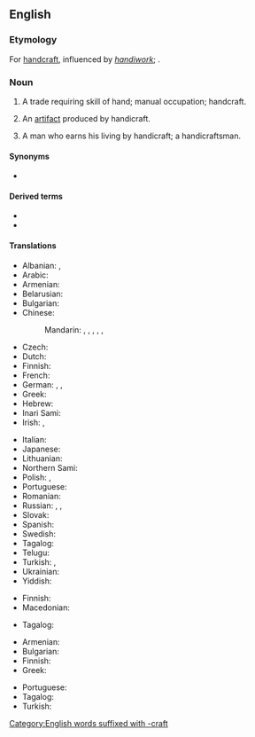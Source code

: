 ==English==
{{wikipedia}}

===Etymology===
For [[handcraft]], influenced by ''[[handiwork]]''; {{etyl|ang|en}} {{m|ang|handcræft}}.

===Noun===
{{en-noun|~}}

# A trade requiring skill of hand; manual occupation; handcraft.
#: {{rfquotek|Joseph Addison}}
# An [[artifact]] produced by handicraft.
# {{lb|en|rare}} A man who earns his living by handicraft; a handicraftsman.
#: {{rfquotek|John Dryden}}

====Synonyms====
* {{l|en|handcraft}}

====Derived terms====
* {{l|en|handicrafted}}
* {{l|en|handicrafting}}

====Translations====
{{trans-top|trade requiring skill of hand}}
* Albanian: {{t+|sq|artizanat}}, {{t+|sq|zejtari}}
* Arabic: {{t|ar|حِرْفَة يَدَوِيَّة|f|tr=ḥirfa yadawiyya}}
* Armenian: {{t+|hy|արհեստ}}
* Belarusian: {{t|be|рамясло|n|tr=ramjasló|sc=Cyrl}}
* Bulgarian: {{t+|bg|занаят|m}}
* Chinese:
*: Mandarin: {{t+|cmn|手工業|sc=Hani}}, {{t+|cmn|手工业|tr=shǒugōngyè|sc=Hani}}, {{t+|cmn|手藝|sc=Hani}}, {{t+|cmn|手艺|tr=shǒuyì|sc=Hani}}, {{t+|cmn|手工藝|sc=Hani}}, {{t+|cmn|手工艺|tr=shǒugōngyì|sc=Hani}}
* Czech: {{t+|cs|řemeslo|n}}
* Dutch: {{t+|nl|ambacht|f}}
* Finnish: {{t|fi|käsityötaito}}
* French: {{t+|fr|artisanat|m}}
* German: {{t+|de|Handarbeit|f}}, {{t+|de|Handwerk|n}}, {{t+|de|Kunsthandwerk|n}}
* Greek: {{t+|el|χειροτεχνία|f}}
* Hebrew: {{t+|he|אומנות|f|tr=umanút|alt=אֻמָּנוּת|sc=Hebr}}
* Inari Sami: {{t|smn|tyeji}}
* Irish: {{t|ga|lámhcheardaíocht|f}}, {{t|ga|lámhcheird|f}}
{{trans-mid}}
* Italian: {{t+|it|artigianato|m}}
* Japanese: {{t|ja|手工芸|tr=しゅこうげい, shukōgei|sc=Jpan}}
* Lithuanian: {{t|lt|amatas|m}}
* Northern Sami: {{t|se|duodji}}
* Polish: {{t|pl|rękodzieło}}, {{t+|pl|rzemiosło|n}}
* Portuguese: {{t+|pt|artesanato|m}}
* Romanian: {{t+|ro|meserie}}
* Russian: {{t+|ru|ремесло́|n}}, {{t|ru|ручна́я рабо́та|f}}, {{t+|ru|рукоде́лие|n}}
* Slovak: {{t+|sk|remeslo|n}}
* Spanish: {{t+|es|artesanía}}
* Swedish: {{t+|sv|hantverk|n}}
* Tagalog: {{t|tl|pagkikimot}}
* Telugu: {{t+|te|హస్తకళ}}
* Turkish: {{t+|tr|el işi}}, {{t+|tr|zanaat}}
* Ukrainian: {{t|uk|ремесло|n|tr=remesló|sc=Cyrl}}
* Yiddish: {{t|yi|מלאָכה|f|tr=melokhe}}
{{trans-bottom}}

{{trans-top|artifact}}
* Finnish: {{t+|fi|käsityö}}
* Macedonian: {{t|mk|ракотворба|f|sc=Cyrl}}
{{trans-mid}}
* Tagalog: {{t|tl|kinimot}}
{{trans-bottom}}

{{trans-top|handicraftsman}}
* Armenian: {{t+|hy|արհեստավոր}}
* Bulgarian: {{t+|bg|занаятчия|m}}
* Finnish: {{t+|fi|käsityöläinen}}
* Greek: {{t+|el|χειροτέχνης|m}}
{{trans-mid}}
* Portuguese: {{t+|pt|artesão|m}}
* Tagalog: {{t|tl|mangingimot}}
* Turkish: {{t+|tr|zanaatkar|alt=zanaatkâr}}
{{trans-bottom}}

[[Category:English words suffixed with -craft]]